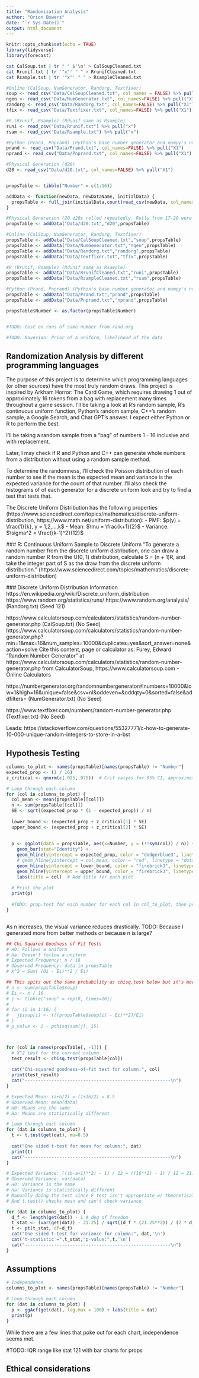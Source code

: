 ```yaml
---
title: "Randomization Analysis"
author: "Orion Bowers"
date: "`r Sys.Date()`"
output: html_document
---
```


```r
knitr::opts_chunk$set(echo = TRUE)
library(tidyverse)
library(forecast)
```

```bash
cat CalSoup.txt | tr " " $'\n' > CalSoupCleaned.txt
cat Rrunif.txt | tr '"x"' " " > RrunifCleaned.txt
cat Rsample.txt | tr '"x"' " " > RsampleCleaned.txt
```

```r
#Online (CalSoup, NumGenerator, Randorg, Textfixer)
soup <- read_csv("Data/CalSoupCleaned.txt", col_names = FALSE) %>% pull("X1")
ngen <- read_csv("Data/NumGenerator.txt", col_names=FALSE) %>% pull("X1")
randorg <- read_csv("Data/Randorg.txt", col_names=FALSE) %>% pull("X1")
tfix <- read_csv("Data/Textfixer.txt", col_names=FALSE) %>% pull("X1")

#R (Rrunif, Rsample) (Rdunif same as Rsample)
runi <- read_csv("Data/Rrunif.txt") %>% pull("x")
rsam <- read_csv("Data/Rsample.txt") %>% pull("x")

#Python (Prand, Pnprand) (Python's base number generator and numpy's number generator)
prand <- read_csv("Data/Prand.txt", col_names=FALSE) %>% pull("X1")
nprand <- read_csv("Data/Pnprand.txt", col_names=FALSE) %>% pull("X1")

#Physical Generation (d20)
d20 <- read_csv("Data/d20.txt", col_names=FALSE) %>% pull("X1")


propsTable <- tibble("Number" = c(1:16))

addData <- function(newData, newDataName, initialData) {
  propsTable <- full_join(initialData,count(read_csv(newData, col_names = "Number"), Number, name = newDataName))
}

#Physical Generation (20 d20s rolled repeatedly. Rolls from 17-20 were thrown out)
propsTable <- addData("Data/d20.txt","d20",propsTable)

#Online (CalSoup, NumGenerator, Randorg, Textfixer)
propsTable <- addData("Data/CalSoupCleaned.txt","soup",propsTable)
propsTable <- addData("Data/NumGenerator.txt","ngen",propsTable)
propsTable <- addData("Data/Randorg.txt","randorg",propsTable)
propsTable <- addData("Data/Textfixer.txt","tfix",propsTable)

#R (Rrunif, Rsample) (Rdunif same as Rsample)
propsTable <- addData("Data/RrunifCleaned.txt","runi",propsTable)
propsTable <- addData("Data/RsampleCleaned.txt","rsam",propsTable)

#Python (Prand, Pnprand) (Python's base number generator and numpy's number generator)
propsTable <- addData("Data/Prand.txt","prand",propsTable)
propsTable <- addData("Data/Pnprand.txt","nprand",propsTable)

propsTable$Number <- as.factor(propsTable$Number)


#TODO: test on runs of same number from rand.org

#TODO: Bayesian: Prior of a uniform, likelihood of the data


```

## Randomization Analysis by different programming languages
The purpose of this project is to determine which programming languages (or other sources) have the most truly random draws.
This project is inspired by Arkham Horror: The Card Game, which requires drawing 1 out of approximately 16 tokens from a bag with replacement many times throughout a game session. I'll be taking a look at R's random sample, R's continuous uniform function, Python's random sample, C++'s random sample, a Google Search, and Chat GPT's answer. I expect either Python or R to perform the best.

I'll be taking a random sample from a "bag" of numbers 1 - 16 inclusive and with replacement.

Later, I may check if R and Python and C++ can generate whole numbers from a distribution without using a random sample method.

To determine the randomness, I'll check the Poisson distribution of each number to see if the mean is the expected mean and variance is the expected variance for the count of that number. I'll also check the histograms of of each generator for a discrete uniform look and try to find a test that tests that.

The Discrete Uniform Distribution has the following properties (https://www.sciencedirect.com/topics/mathematics/discrete-uniform-distribution, https://www.math.net/uniform-distribution):
 - PMF: $p(y) = \frac{1}{k}, y = 1,2,...,k$
 - Mean: $\mu = \frac{k+1}{2}$
 - Variance: $\sigma^2 = \frac{(k-1)^2}{12}$
 
 
 ### R: Continuous Uniform Sample to Discrete Uniform
 "To generate a random number from the discrete uniform distribution, one can draw a random number R from the U(0, 1) distribution, calculate S = (n + 1)R, and take the integer part of S as the draw from the discrete uniform distribution." (https://www.sciencedirect.com/topics/mathematics/discrete-uniform-distribution)
 
 ### Discrete Uniform Distribution Information
https://en.wikipedia.org/wiki/Discrete_uniform_distribution
https://www.random.org/statistics/runs/
https://www.random.org/analysis/
(Randorg.txt) (Seed 121)

https://www.calculatorsoup.com/calculators/statistics/random-number-generator.php
(CalSoup.txt) (No Seed)
https://www.calculatorsoup.com/calculators/statistics/random-number-generator.php?min=1&max=16&num_samples=10000&duplicates=yes&sort_answer=none&action=solve
Cite this content, page or calculator as:
Furey, Edward "Random Number Generator" at https://www.calculatorsoup.com/calculators/statistics/random-number-generator.php from CalculatorSoup, https://www.calculatorsoup.com - Online Calculators

https://numbergenerator.org/randomnumbergenerator#!numbers=10000&low=1&high=16&unique=false&csv=nl&oddeven=&oddqty=0&sorted=false&addfilters=
(NumGenerator.txt) (No Seed)

https://www.textfixer.com/numbers/random-number-generator.php
(Textfixer.txt) (No Seed)


Leads:
https://stackoverflow.com/questions/55327771/c-how-to-generate-10-000-unique-random-integers-to-store-in-a-bst



## Hypothesis Testing

```r
columns_to_plot <- names(propsTable)[names(propsTable) != "Number"]
expected_prop <- (1 / 16)
z_critical <- qnorm(c(.025,.975))  # Crit valyes for 95% CI, approximately 1.96 by 69-95-99.5 rule

# Loop through each column
for (col in columns_to_plot) {
  col_mean <- mean(propsTable[[col]])
  n <- sum(propsTable[[col]])
  SE <- sqrt((expected_prop * (1 - expected_prop)) / n)
  
  lower_bound <- (expected_prop + z_critical[1] * SE)
  upper_bound <- (expected_prop + z_critical[2] * SE)
  
  
  p <- ggplot(data = propsTable, aes(x=Number, y = (!!sym(col)) / n)) +
    geom_bar(stat="Identity") +
    geom_hline(yintercept = expected_prop, color = "dodgerblue3", linetype = "solid") + # Expected Mean 
    # geom_hline(yintercept = col_mean, color = "red", linetype = "dotted") + # Data Mean
    geom_hline(yintercept = lower_bound, color = "firebrick3", linetype = "dashed") + #
    geom_hline(yintercept = upper_bound, color = "firebrick3", linetype = "dashed") +
    labs(title = col)  # Add title for each plot
  
  # Print the plot
  print(p)
  
  #TODO: prop.test for each number for each col in col_to_plot, then print p-value
}



```

As n increases, the visual variance reduces drastically. TODO: Because I generated more from better methods or because n is large?



```r
## Chi Squared Goodness of Fit Tests
# H0: Follows a uniform
# Ha: Doesn't follow a uniform
# Expected Frequency: n / 16
# Observed Frequency: data in propsTable
# X^2 = Sum( (Oi - Ei)**2 / Ei)

## This spits out the same probability as chisq.test below but it's more work
# n <- sum(propsTable$soup)
# Ei <- n / 16
# j <- tibble("soup" = rep(0, times=16))
# 
# for (i in 1:16) {
#   j$soup[i] <- (((propsTable$soup[i] - Ei)**2)/Ei)
# }
# p_value <- 1 - pchisq(sum(j), 15)



for (col in names(propsTable[, -1])) {
  # X^2 test for the current column
  test_result <- chisq.test(propsTable[col])
  
  cat("Chi-squared goodness-of-fit test for column:", col)
  print(test_result)
  cat("-------------------------------------------------------\n")
}
```

```r
# Expected Mean: (a+b/2) = (1+16/2) = 8.5
# Observed Mean: mean(data)
# H0: Means are the same
# Ha: Means are statistically different

# Loop through each column
for (dat in columns_to_plot) {
  t <- t.test(get(dat), mu=8.5)
  
  cat("One sided t-test for mean for column:", dat)
  print(t)
  cat("-------------------------------------------------------\n")
}

# Expected Variance: (((b-a+1)**2) - 1) / 12 = ((16**2) - 1) / 12 = 21.25
# Observed Variance: var(data)
# H0: Variance is the same
# Ha: Variance is statistically different
# Manually doing the test since F test isn't appropriate w/ theoretical variance
# And t.test() checks mean and can't check variance

for (dat in columns_to_plot) {
  d_f <- length(get(dat)) - 1 # deg of freedom
  t_stat <- (var(get(dat)) - 21.25) / sqrt((d_f * (21.25**2)) / (2 * d_f))
  t <- pt(t_stat, df=d_f)
  cat("One sided t-test for variance for column:", dat,'\n')
  cat("t-statistic =",t_stat,"p-value:",t,'\n')
  cat("-------------------------------------------------------\n")
}
```


## Assumptions

```r
# Independence
columns_to_plot <- names(propsTable)[names(propsTable) != "Number"]

# Loop through each column
for (dat in columns_to_plot) {
  p <- ggAcf(get(dat), lag.max = 100) + labs(title = dat)
  print(p)
}
```

While there are a few lines that poke out for each chart, independence seems met.

#TODO: IQR range like stat 121 with bar charts for props

## Ethical considerations